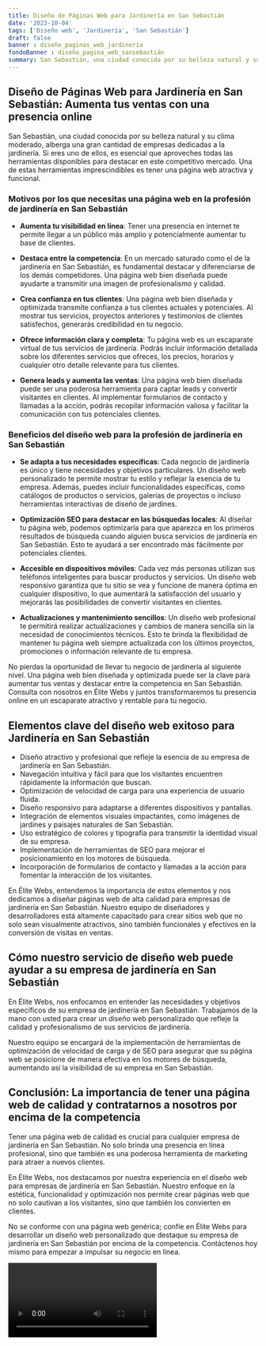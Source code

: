 ```yaml
---
title: Diseño de Páginas Web para Jardinería en San Sebastián
date: '2023-10-04'
tags: ['Diseño web', 'Jardinería', 'San Sebastián']
draft: false
banner : diseño_paginas_web_jardinería
fondoBanner : diseño_pagina_web_sansebastián
summary: San Sebastián, una ciudad conocida por su belleza natural y su clima moderado, alberga una gran cantidad de empresas dedicadas a la jardinería. Si eres uno de ellos, es esencial que aproveches todas las herramientas disponibles para destacar en este competitivo mercado. Una de estas herramientas imprescindibles es tener una página web atractiva y funcional.
---
```


## Diseño de Páginas Web para Jardinería en San Sebastián: Aumenta tus ventas con una presencia online

San Sebastián, una ciudad conocida por su belleza natural y su clima moderado, alberga una gran cantidad de empresas dedicadas a la jardinería. Si eres uno de ellos, es esencial que aproveches todas las herramientas disponibles para destacar en este competitivo mercado. Una de estas herramientas imprescindibles es tener una página web atractiva y funcional.

### Motivos por los que necesitas una página web en la profesión de jardinería en San Sebastián

- **Aumenta tu visibilidad en línea**: Tener una presencia en internet te permite llegar a un público más amplio y potencialmente aumentar tu base de clientes.

- **Destaca entre la competencia**: En un mercado saturado como el de la jardinería en San Sebastián, es fundamental destacar y diferenciarse de los demás competidores. Una página web bien diseñada puede ayudarte a transmitir una imagen de profesionalismo y calidad.

- **Crea confianza en tus clientes**: Una página web bien diseñada y optimizada transmite confianza a tus clientes actuales y potenciales. Al mostrar tus servicios, proyectos anteriores y testimonios de clientes satisfechos, generarás credibilidad en tu negocio.

- **Ofrece información clara y completa**: Tu página web es un escaparate virtual de tus servicios de jardinería. Podrás incluir información detallada sobre los diferentes servicios que ofreces, los precios, horarios y cualquier otro detalle relevante para tus clientes.

- **Genera leads y aumenta las ventas**: Una página web bien diseñada puede ser una poderosa herramienta para captar leads y convertir visitantes en clientes. Al implementar formularios de contacto y llamadas a la acción, podrás recopilar información valiosa y facilitar la comunicación con tus potenciales clientes.

### Beneficios del diseño web para la profesión de jardinería en San Sebastián

- **Se adapta a tus necesidades específicas**: Cada negocio de jardinería es único y tiene necesidades y objetivos particulares. Un diseño web personalizado te permite mostrar tu estilo y reflejar la esencia de tu empresa. Además, puedes incluir funcionalidades específicas, como catálogos de productos o servicios, galerías de proyectos o incluso herramientas interactivas de diseño de jardines.

- **Optimización SEO para destacar en las búsquedas locales**: Al diseñar tu página web, podemos optimizarla para que aparezca en los primeros resultados de búsqueda cuando alguien busca servicios de jardinería en San Sebastián. Esto te ayudará a ser encontrado más fácilmente por potenciales clientes.

- **Accesible en dispositivos móviles**: Cada vez más personas utilizan sus teléfonos inteligentes para buscar productos y servicios. Un diseño web responsivo garantiza que tu sitio se vea y funcione de manera óptima en cualquier dispositivo, lo que aumentará la satisfacción del usuario y mejorarás las posibilidades de convertir visitantes en clientes.

- **Actualizaciones y mantenimiento sencillos**: Un diseño web profesional te permitirá realizar actualizaciones y cambios de manera sencilla sin la necesidad de conocimientos técnicos. Esto te brinda la flexibilidad de mantener tu página web siempre actualizada con los últimos proyectos, promociones o información relevante de tu empresa.

No pierdas la oportunidad de llevar tu negocio de jardinería al siguiente nivel. Una página web bien diseñada y optimizada puede ser la clave para aumentar tus ventas y destacar entre la competencia en San Sebastián. Consulta con nosotros en Élite Webs y juntos transformaremos tu presencia online en un escaparate atractivo y rentable para tu negocio.

<GifSeo />

<Cta />

## Elementos clave del diseño web exitoso para Jardinería en San Sebastián

- Diseño atractivo y profesional que refleje la esencia de su empresa de jardinería en San Sebastián.
- Navegación intuitiva y fácil para que los visitantes encuentren rápidamente la información que buscan.
- Optimización de velocidad de carga para una experiencia de usuario fluida.
- Diseño responsivo para adaptarse a diferentes dispositivos y pantallas.
- Integración de elementos visuales impactantes, como imágenes de jardines y paisajes naturales de San Sebastián.
- Uso estratégico de colores y tipografía para transmitir la identidad visual de su empresa.
- Implementación de herramientas de SEO para mejorar el posicionamiento en los motores de búsqueda.
- Incorporación de formularios de contacto y llamadas a la acción para fomentar la interacción de los visitantes.

En Élite Webs, entendemos la importancia de estos elementos y nos dedicamos a diseñar páginas web de alta calidad para empresas de jardinería en San Sebastián. Nuestro equipo de diseñadores y desarrolladores está altamente capacitado para crear sitios web que no solo sean visualmente atractivos, sino también funcionales y efectivos en la conversión de visitas en ventas.

## Cómo nuestro servicio de diseño web puede ayudar a su empresa de jardinería en San Sebastián

En Élite Webs, nos enfocamos en entender las necesidades y objetivos específicos de su empresa de jardinería en San Sebastián. Trabajamos de la mano con usted para crear un diseño web personalizado que refleje la calidad y profesionalismo de sus servicios de jardinería.

Nuestro equipo se encargará de la implementación de herramientas de optimización de velocidad de carga y de SEO para asegurar que su página web se posicione de manera efectiva en los motores de búsqueda, aumentando así la visibilidad de su empresa en San Sebastián.

## Conclusión: La importancia de tener una página web de calidad y contratarnos a nosotros por encima de la competencia

Tener una página web de calidad es crucial para cualquier empresa de jardinería en San Sebastián. No solo brinda una presencia en línea profesional, sino que también es una poderosa herramienta de marketing para atraer a nuevos clientes.

En Élite Webs, nos destacamos por nuestra experiencia en el diseño web para empresas de jardinería en San Sebastián. Nuestro enfoque en la estética, funcionalidad y optimización nos permite crear páginas web que no solo cautivan a los visitantes, sino que también los convierten en clientes.

No se conforme con una página web genérica; confíe en Élite Webs para desarrollar un diseño web personalizado que destaque su empresa de jardinería en San Sebastián por encima de la competencia. Contáctenos hoy mismo para empezar a impulsar su negocio en línea.

<Video />

<CtaBot job='Jardinería' city='San Sebastián'/>

<Gmaps query='San Sebastián+españa+maps' />